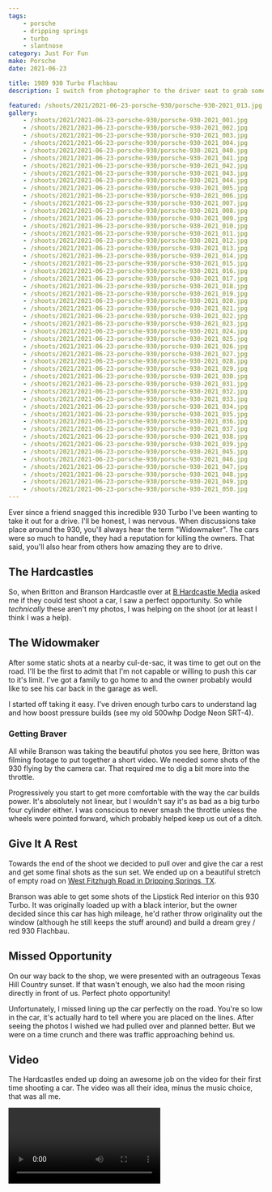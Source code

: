 ```yaml
---
tags:
    - porsche
    - dripping springs
    - turbo
    - slantnose
category: Just For Fun
make: Porsche
date: 2021-06-23

title: 1989 930 Turbo Flachbau
description: I switch from photographer to the driver seat to grab some rolling shots of a Porsche 930 Turbo.

featured: /shoots/2021/2021-06-23-porsche-930/porsche-930-2021_013.jpg
gallery:
    - /shoots/2021/2021-06-23-porsche-930/porsche-930-2021_001.jpg
    - /shoots/2021/2021-06-23-porsche-930/porsche-930-2021_002.jpg
    - /shoots/2021/2021-06-23-porsche-930/porsche-930-2021_003.jpg
    - /shoots/2021/2021-06-23-porsche-930/porsche-930-2021_004.jpg
    - /shoots/2021/2021-06-23-porsche-930/porsche-930-2021_040.jpg
    - /shoots/2021/2021-06-23-porsche-930/porsche-930-2021_041.jpg
    - /shoots/2021/2021-06-23-porsche-930/porsche-930-2021_042.jpg
    - /shoots/2021/2021-06-23-porsche-930/porsche-930-2021_043.jpg
    - /shoots/2021/2021-06-23-porsche-930/porsche-930-2021_044.jpg
    - /shoots/2021/2021-06-23-porsche-930/porsche-930-2021_005.jpg
    - /shoots/2021/2021-06-23-porsche-930/porsche-930-2021_006.jpg
    - /shoots/2021/2021-06-23-porsche-930/porsche-930-2021_007.jpg
    - /shoots/2021/2021-06-23-porsche-930/porsche-930-2021_008.jpg
    - /shoots/2021/2021-06-23-porsche-930/porsche-930-2021_009.jpg
    - /shoots/2021/2021-06-23-porsche-930/porsche-930-2021_010.jpg
    - /shoots/2021/2021-06-23-porsche-930/porsche-930-2021_011.jpg
    - /shoots/2021/2021-06-23-porsche-930/porsche-930-2021_012.jpg
    - /shoots/2021/2021-06-23-porsche-930/porsche-930-2021_013.jpg
    - /shoots/2021/2021-06-23-porsche-930/porsche-930-2021_014.jpg
    - /shoots/2021/2021-06-23-porsche-930/porsche-930-2021_015.jpg
    - /shoots/2021/2021-06-23-porsche-930/porsche-930-2021_016.jpg
    - /shoots/2021/2021-06-23-porsche-930/porsche-930-2021_017.jpg
    - /shoots/2021/2021-06-23-porsche-930/porsche-930-2021_018.jpg
    - /shoots/2021/2021-06-23-porsche-930/porsche-930-2021_019.jpg
    - /shoots/2021/2021-06-23-porsche-930/porsche-930-2021_020.jpg
    - /shoots/2021/2021-06-23-porsche-930/porsche-930-2021_021.jpg
    - /shoots/2021/2021-06-23-porsche-930/porsche-930-2021_022.jpg
    - /shoots/2021/2021-06-23-porsche-930/porsche-930-2021_023.jpg
    - /shoots/2021/2021-06-23-porsche-930/porsche-930-2021_024.jpg
    - /shoots/2021/2021-06-23-porsche-930/porsche-930-2021_025.jpg
    - /shoots/2021/2021-06-23-porsche-930/porsche-930-2021_026.jpg
    - /shoots/2021/2021-06-23-porsche-930/porsche-930-2021_027.jpg
    - /shoots/2021/2021-06-23-porsche-930/porsche-930-2021_028.jpg
    - /shoots/2021/2021-06-23-porsche-930/porsche-930-2021_029.jpg
    - /shoots/2021/2021-06-23-porsche-930/porsche-930-2021_030.jpg
    - /shoots/2021/2021-06-23-porsche-930/porsche-930-2021_031.jpg
    - /shoots/2021/2021-06-23-porsche-930/porsche-930-2021_032.jpg
    - /shoots/2021/2021-06-23-porsche-930/porsche-930-2021_033.jpg
    - /shoots/2021/2021-06-23-porsche-930/porsche-930-2021_034.jpg
    - /shoots/2021/2021-06-23-porsche-930/porsche-930-2021_035.jpg
    - /shoots/2021/2021-06-23-porsche-930/porsche-930-2021_036.jpg
    - /shoots/2021/2021-06-23-porsche-930/porsche-930-2021_037.jpg
    - /shoots/2021/2021-06-23-porsche-930/porsche-930-2021_038.jpg
    - /shoots/2021/2021-06-23-porsche-930/porsche-930-2021_039.jpg
    - /shoots/2021/2021-06-23-porsche-930/porsche-930-2021_045.jpg
    - /shoots/2021/2021-06-23-porsche-930/porsche-930-2021_046.jpg
    - /shoots/2021/2021-06-23-porsche-930/porsche-930-2021_047.jpg
    - /shoots/2021/2021-06-23-porsche-930/porsche-930-2021_048.jpg
    - /shoots/2021/2021-06-23-porsche-930/porsche-930-2021_049.jpg
    - /shoots/2021/2021-06-23-porsche-930/porsche-930-2021_050.jpg
---
```



Ever since a friend snagged this incredible 930 Turbo I've been wanting to take it out for a drive. I'll be honest, I was nervous. When discussions take place around the 930, you'll always hear the term "Widowmaker". The cars were so much to handle, they had a reputation for killing the owners. That said, you'll also hear from others how amazing they are to drive.

## The Hardcastles

So, when Britton and Branson Hardcastle over at [B Hardcastle Media](https://www.bhardcastle.com/) asked me if they could test shoot a car, I saw a perfect opportunity. So while _technically_ these aren't my photos, I was helping on the shoot (or at least I think I was a help).

## The Widowmaker

After some static shots at a nearby cul-de-sac, it was time to get out on the road. I'll be the first to admit that I'm not capable or willing to push this car to it's limit. I've got a family to go home to and the owner probably would like to see his car back in the garage as well.

I started off taking it easy. I've driven enough turbo cars to understand lag and how boost pressure builds (see my old 500whp Dodge Neon SRT-4).

### Getting Braver

All while Branson was taking the beautiful photos you see here, Britton was filming footage to put together a short video. We needed some shots of the 930 flying by the camera car. That required me to dig a bit more into the throttle.

Progressively you start to get more comfortable with the way the car builds power. It's absolutely not linear, but I wouldn't say it's as bad as a big turbo four cylinder either. I was conscious to never smash the throttle unless the wheels were pointed forward, which probably helped keep us out of a ditch.

## Give It A Rest

Towards the end of the shoot we decided to pull over and give the car a rest and get some final shots as the sun set. We ended up on a beautiful stretch of empty road on [West Fitzhugh Road in Dripping Springs, TX](https://goo.gl/maps/tA78JHiVg4dXSwHp8).

Branson was able to get some shots of the Lipstick Red interior on this 930 Turbo. It was originally loaded up with a black interior, but the owner decided since this car has high mileage, he'd rather throw originality out the window (although he still keeps the stuff around) and build a dream grey / red 930 Flachbau.

## Missed Opportunity

On our way back to the shop, we were presented with an outrageous Texas Hill Country sunset. If that wasn't enough, we also had the moon rising directly in front of us. Perfect photo opportunity!

Unfortunately, I missed lining up the car perfectly on the road. You're so low in the car, it's actually hard to tell where you are placed on the lines. After seeing the photos I wished we had pulled over and planned better. But we were on a time crunch and there was traffic approaching behind us.

## Video

The Hardcastles ended up doing an awesome job on the video for their first time shooting a car. The video was all their idea, minus the music choice, that was all me.

<Video src="/shoots/2021/2021-06-23-porsche-930/1989-porsche-930-turbo-flachbau.mp4" />

## Conclusion

I've had plenty of opportunities to drive 60's and 70's air cooled Porsches. I really do enjoy them. As good as they are, this car is just perfection. I love the styling, the widebody and the drama of the turbo flat-6.
